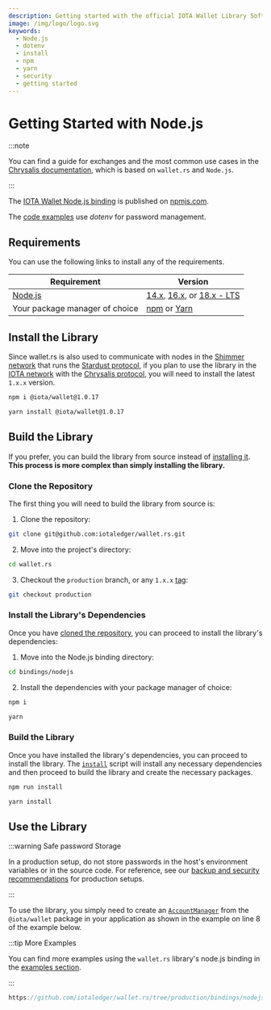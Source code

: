 ```yaml
---
description: Getting started with the official IOTA Wallet Library Software Node.js binding.
image: /img/logo/logo.svg
keywords:
  - Node.js
  - dotenv
  - install
  - npm
  - yarn
  - security
  - getting started
---
```



# Getting Started with Node.js

:::note

You can find a guide for exchanges and the most common use cases in the [Chrysalis documentation](https://wiki.iota.org/introduction/how_tos/exchange/), which is based on `wallet.rs` and `Node.js`.

:::

The [IOTA Wallet Node.js binding](https://www.npmjs.com/package/@iota/wallet) is published on [npmjs.com](https://www.npmjs.com/).

The [code examples](../examples/nodejs.mdx) use _dotenv_ for password management.

## Requirements

You can use the following links to install any of the requirements.

| Requirement                       | Version                                                                                                                                                                                  |
| --------------------------------- | ---------------------------------------------------------------------------------------------------------------------------------------------------------------------------------------- |
| [Node.js](https://nodejs.org/en/) | [14.x](https://nodejs.org/download/release/latest-v14.x/), [16.x](https://nodejs.org/download/release/latest-v16.x/), or [18.x - LTS](https://nodejs.org/download/release/latest-v18.x/) |
| Your package manager of choice    | [npm](https://www.npmjs.com/) or [Yarn](https://yarnpkg.com/)                                                                                                                            |

## Install the Library

Since wallet.rs is also used to communicate with nodes in the [Shimmer network](https://wiki.iota.org/shimmer/learn/welcome/)
that runs the [Stardust protocol](https://wiki.iota.org/shimmer/introduction/welcome/), if you plan to use the library
in the [IOTA network](https://wiki.iota.org/learn/about-iota/an-introduction-to-iota/) with the
[Chrysalis protocol](https://wiki.iota.org/introduction/welcome/), you will need to install the latest `1.x.x` version.

<Tabs groupId="nodePackageManager">
<TabItem value="npm" label="npm" default>

```bash
npm i @iota/wallet@1.0.17
```

</TabItem>
<TabItem value="yarn" label="Yarn">

```bash
yarn install @iota/wallet@1.0.17
```

</TabItem>
</Tabs>

## Build the Library

If you prefer, you can build the library from source instead of [installing it](#install-the-library). **This process is
more complex than simply installing the library.**

### Clone the Repository

The first thing you will need to build the library from source is:

1. Clone the repository:

```bash
git clone git@github.com:iotaledger/wallet.rs.git
```

2. Move into the project's directory:

```bash
cd wallet.rs
```

3. Checkout the `production` branch, or any `1.x.x` [tag](https://github.com/iotaledger/wallet.rs/tags):

```bash
git checkout production
```

### Install the Library's Dependencies

Once you have [cloned the repository](#clone-the-repository), you can proceed to install the library's dependencies:

1. Move into the Node.js binding directory:

```bash
cd bindings/nodejs
```

2. Install the dependencies with your package manager of choice:

<Tabs groupId="nodePackageManager">
<TabItem value="npm" label="npm" default>

```bash
npm i
```

</TabItem>
<TabItem value="yarn" label="Yarn">

```bash
yarn
```

</TabItem>
</Tabs>

### Build the Library

Once you have installed the library's dependencies, you can proceed to install the library. The [`install`](https://github.com/iotaledger/wallet.rs/blob/production/bindings/nodejs/package.json#L16)
script will install any necessary dependencies and then proceed to build the library and create the necessary packages.

<Tabs groupId="nodePackageManager">
<TabItem value="npm" label="npm" default>

```bash
npm run install
```

</TabItem>
<TabItem value="yarn" label="Yarn">

```bash
yarn install
```

</TabItem>
</Tabs>

## Use the Library

:::warning Safe password Storage

In a production setup, do not store passwords in the host's environment variables or in the source code. For reference, see our [backup and security recommendations](https://wiki.iota.org/introduction/how_tos/backup_security/) for production setups.

:::

To use the library, you simply need to create an [`AccountManager`](../reference/nodejs.md#accountmanager) from
the `@iota/wallet` package in your application as shown in the example on line 8 of the example below.

:::tip More Examples

You can find more examples using the `wallet.rs` library's node.js binding in the [examples section](../examples/nodejs.mdx).

:::

```js reference
https://github.com/iotaledger/wallet.rs/tree/production/bindings/nodejs/examples/binding_examples/1-create-account.js
```
